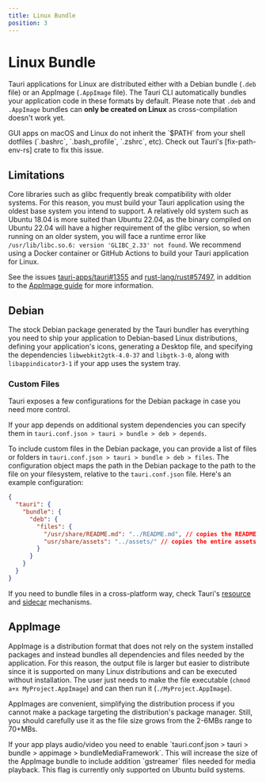 ```yaml
---
title: Linux Bundle
position: 3
---
```



# Linux Bundle

Tauri applications for Linux are distributed either with a Debian bundle (`.deb` file) or an AppImage (`.AppImage` file). The Tauri CLI automatically bundles your application code in these formats by default. Please note that `.deb` and `.AppImage` bundles can **only be created on Linux** as cross-compilation doesn't work yet.

<Callout kind="note">
  GUI apps on macOS and Linux do not inherit the `$PATH` from your shell
  dotfiles (`.bashrc`, `.bash_profile`, `.zshrc`, etc). Check out Tauri's
  [fix-path-env-rs] crate to fix this issue.
</Callout>

<TauriBuild />

## Limitations

Core libraries such as glibc frequently break compatibility with older systems. For this reason, you must build your Tauri application using the oldest base system you intend to support. A relatively old system such as Ubuntu 18.04 is more suited than Ubuntu 22.04, as the binary compiled on Ubuntu 22.04 will have a higher requirement of the glibc version, so when running on an older system, you will face a runtime error like `/usr/lib/libc.so.6: version 'GLIBC_2.33' not found`. We recommend using a Docker container or GitHub Actions to build your Tauri application for Linux.

See the issues [tauri-apps/tauri#1355] and [rust-lang/rust#57497], in addition to the [AppImage guide] for more information.

## Debian

The stock Debian package generated by the Tauri bundler has everything you need to ship your application to Debian-based Linux distributions, defining your application's icons, generating a Desktop file, and specifying the dependencies `libwebkit2gtk-4.0-37` and `libgtk-3-0`, along with `libappindicator3-1` if your app uses the system tray.

### Custom Files

Tauri exposes a few configurations for the Debian package in case you need more control.

If your app depends on additional system dependencies you can specify them in `tauri.conf.json > tauri > bundle > deb > depends`.

To include custom files in the Debian package, you can provide a list of files or folders in `tauri.conf.json > tauri > bundle > deb > files`. The configuration object maps the path in the Debian package to the path to the file on your filesystem, relative to the `tauri.conf.json` file. Here's an example configuration:

```json
{
  "tauri": {
    "bundle": {
      "deb": {
        "files": {
          "/usr/share/README.md": "../README.md", // copies the README.md file to /usr/share/README.md
          "usr/share/assets": "../assets/" // copies the entire assets directory to /usr/share/assets
        }
      }
    }
  }
}
```

If you need to bundle files in a cross-platform way, check Tauri's [resource] and [sidecar] mechanisms.

## AppImage

AppImage is a distribution format that does not rely on the system installed packages and instead bundles all dependencies and files needed by the application. For this reason, the output file is larger but easier to distribute since it is supported on many Linux distributions and can be executed without installation. The user just needs to make the file executable (`chmod a+x MyProject.AppImage`) and can then run it (`./MyProject.AppImage`).

AppImages are convenient, simplifying the distribution process if you cannot make a package targeting the distribution's package manager. Still, you should carefully use it as the file size grows from the 2-6MBs range to 70+MBs.

<Callout kind="caution">
  If your app plays audio/video you need to enable `tauri.conf.json > tauri >
  bundle > appimage > bundleMediaFramework`. This will increase the size of the
  AppImage bundle to include addition `gstreamer` files needed for media
  playback. This flag is currently only supported on Ubuntu build systems.
</Callout>

[resource]: resources.md
[sidecar]: sidecar.md
[debian package]: https://wiki.debian.org/Packaging
[appimage]: https://appimage.org/
[tauri-apps/tauri#1355]: https://github.com/tauri-apps/tauri/issues/1355
[rust-lang/rust#57497]: https://github.com/rust-lang/rust/issues/57497
[appimage guide]: https://docs.appimage.org/reference/best-practices.html#binaries-compiled-on-old-enough-base-system
[fix-path-env-rs]: https://github.com/tauri-apps/fix-path-env-rs
